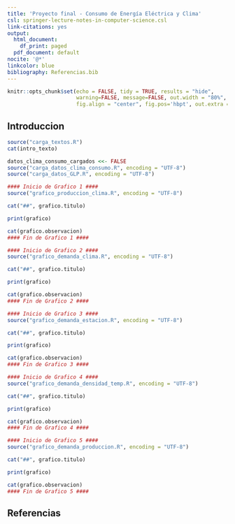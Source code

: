 ```yaml
---
title: 'Proyecto final - Consumo de Energía Eléctrica y Clima'
csl: springer-lecture-notes-in-computer-science.csl
link-citations: yes
output:
  html_document:
    df_print: paged
  pdf_document: default
nocite: '@*'
linkcolor: blue
bibliography: Referencias.bib
---
```



```r
knitr::opts_chunk$set(echo = FALSE, tidy = TRUE, results = "hide",
                      warning=FALSE, message=FALSE, out.width = "80%",
                      fig.align = "center", fig.pos='hbpt', out.extra = '')
```

## Introduccion

```r
source("carga_textos.R")
cat(intro_texto)
```

```r
datos_clima_consumo_cargados <<- FALSE
source("carga_datos_clima_consumo.R", encoding = "UTF-8")
source("carga_datos_GLP.R", encoding = "UTF-8")
```


```r
#### Inicio de Grafico 1 ####
source("grafico_produccion_clima.R", encoding = "UTF-8")
```

```r
cat("##", grafico.titulo)
```

```r
print(grafico)
```

```r
cat(grafico.observacion)
#### Fin de Grafico 1 ####
```


```r
#### Inicio de Grafico 2 ####
source("grafico_demanda_clima.R", encoding = "UTF-8")
```

```r
cat("##", grafico.titulo)
```

```r
print(grafico)
```

```r
cat(grafico.observacion)
#### Fin de Grafico 2 ####
```


```r
#### Inicio de Grafico 3 ####
source("grafico_demanda_estacion.R", encoding = "UTF-8")
```

```r
cat("##", grafico.titulo)
```

```r
print(grafico)
```

```r
cat(grafico.observacion)
#### Fin de Grafico 3 ####
```


```r
#### Inicio de Grafico 4 ####
source("grafico_demanda_densidad_temp.R", encoding = "UTF-8")
```

```r
cat("##", grafico.titulo)
```

```r
print(grafico)
```

```r
cat(grafico.observacion)
#### Fin de Grafico 4 ####
```


```r
#### Inicio de Grafico 5 ####
source("grafico_demanda_produccion.R", encoding = "UTF-8")
```

```r
cat("##", grafico.titulo)
```

```r
print(grafico)
```

```r
cat(grafico.observacion)
#### Fin de Grafico 5 ####
```

## Referencias